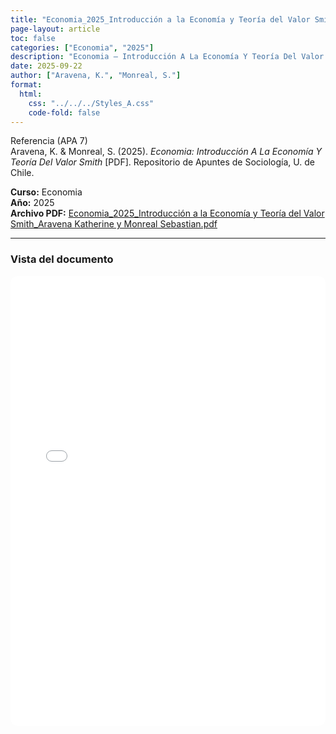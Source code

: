 ```yaml
---
title: "Economia_2025_Introducción a la Economía y Teoría del Valor Smith_Aravena Katherine y Monreal Sebastian.pdf"
page-layout: article
toc: false
categories: ["Economia", "2025"]
description: "Economia — Introducción A La Economía Y Teoría Del Valor Smith. PDF aportado por Aravena Katherine, Monreal Sebastian."
date: 2025-09-22
author: ["Aravena, K.", "Monreal, S."]
format:
  html:
    css: "../../../Styles_A.css"
    code-fold: false
---
```


::: {.page-surface}

~~~{=html}
<div class="box-apa">
  <div class="box-apa-head">
    <span class="box-apa-kicker">Referencia (APA 7)</span>
  </div>
  <div class="box-apa-body">
    Aravena, K. & Monreal, S. (2025). <em>Economia: Introducción A La Economía Y Teoría Del Valor Smith</em> [PDF]. Repositorio de Apuntes de Sociología, U. de Chile.
  </div>
</div>
~~~

**Curso:** Economia  
**Año:** 2025  
**Archivo PDF:** [Economia_2025_Introducción a la Economía y Teoría del Valor Smith_Aravena Katherine y Monreal Sebastian.pdf](/resources/apuntes_Listos/Economia_2025_Introducción a la Economía y Teoría del Valor Smith_Aravena Katherine y Monreal Sebastian.pdf)

---

### Vista del documento

<iframe src="/resources/apuntes_Listos/Economia_2025_Introducción a la Economía y Teoría del Valor Smith_Aravena Katherine y Monreal Sebastian.pdf" width="100%" height="720" style="border:1px solid var(--borde); border-radius:12px;"></iframe>

:::
